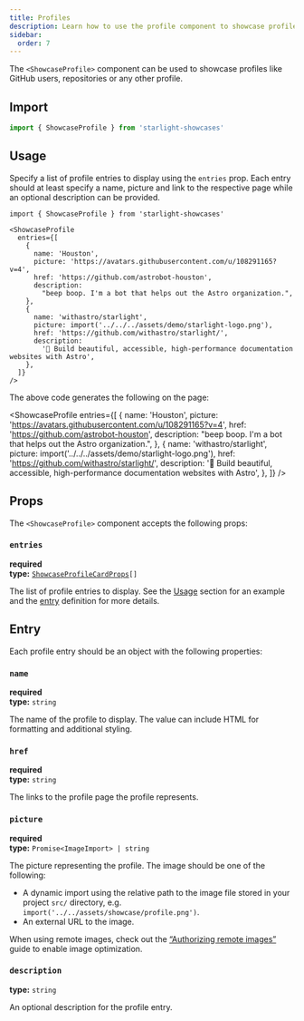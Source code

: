 ```yaml
---
title: Profiles
description: Learn how to use the profile component to showcase profiles including a name, description, picture and link.
sidebar:
  order: 7
---
```


The `<ShowcaseProfile>` component can be used to showcase profiles like GitHub users, repositories or any other profile.

## Import

```js
import { ShowcaseProfile } from 'starlight-showcases'
```

## Usage

Specify a list of profile entries to display using the `entries` prop.
Each entry should at least specify a name, picture and link to the respective page while an optional description can be provided.

```mdx title="src/content/docs/showcase.mdx"
import { ShowcaseProfile } from 'starlight-showcases'

<ShowcaseProfile
  entries={[
    {
      name: 'Houston',
      picture: 'https://avatars.githubusercontent.com/u/108291165?v=4',
      href: 'https://github.com/astrobot-houston',
      description:
        "beep boop. I'm a bot that helps out the Astro organization.",
    },
    {
      name: 'withastro/starlight',
      picture: import('../../../assets/demo/starlight-logo.png'),
      href: 'https://github.com/withastro/starlight/',
      description:
        '🌟 Build beautiful, accessible, high-performance documentation websites with Astro',
    },
  ]}
/>
```

The above code generates the following on the page:


<ShowcaseProfile
  entries={[
    {
      name: 'Houston',
      picture: 'https://avatars.githubusercontent.com/u/108291165?v=4',
      href: 'https://github.com/astrobot-houston',
      description:
        "beep boop. I'm a bot that helps out the Astro organization.",
    },
    {
      name: 'withastro/starlight',
      picture: import('../../../assets/demo/starlight-logo.png'),
      href: 'https://github.com/withastro/starlight/',
      description:
        '🌟 Build beautiful, accessible, high-performance documentation websites with Astro',
    },
  ]}
/>

## Props

The `<ShowcaseProfile>` component accepts the following props:

### `entries`

**required**  
**type:** <code><a href="#entry">ShowcaseProfileCardProps</a>[]</code>

The list of profile entries to display.
See the [Usage](#usage) section for an example and the [entry](#entry) definition for more details.

## Entry

Each profile entry should be an object with the following properties:

### `name`

**required**  
**type:** `string`

The name of the profile to display.
The value can include HTML for formatting and additional styling.

### `href`

**required**  
**type:** `string`

The links to the profile page the profile represents.

### `picture`

**required**  
**type:** `Promise<ImageImport> | string`

The picture representing the profile.
The image should be one of the following:

- A dynamic import using the relative path to the image file stored in your project `src/` directory, e.g. `import('../../assets/showcase/profile.png')`.
- An external URL to the image.

When using remote images, check out the [“Authorizing remote images”](https://docs.astro.build/en/guides/images/#authorizing-remote-images) guide to enable image optimization.

### `description`

**type:** `string`

An optional description for the profile entry.
